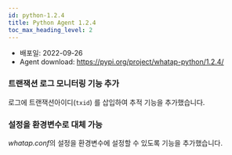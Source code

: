 ```yaml
---
id: python-1.2.4
title: Python Agent 1.2.4
toc_max_heading_level: 2
---
```



* 배포일: 2022-09-26
* Agent download: https://pypi.org/project/whatap-python/1.2.4/

### 트랜잭션 로그 모니터링 기능 추가 

로그에 트랜잭션아이디(`txid`) 를 삽입하여 추적 기능을 추가했습니다.

### 설정을 환경변수로 대체 가능 

*whatap.conf*의 설정을 환경변수에 설정할 수 있도록 기능을 추가했습니다. 